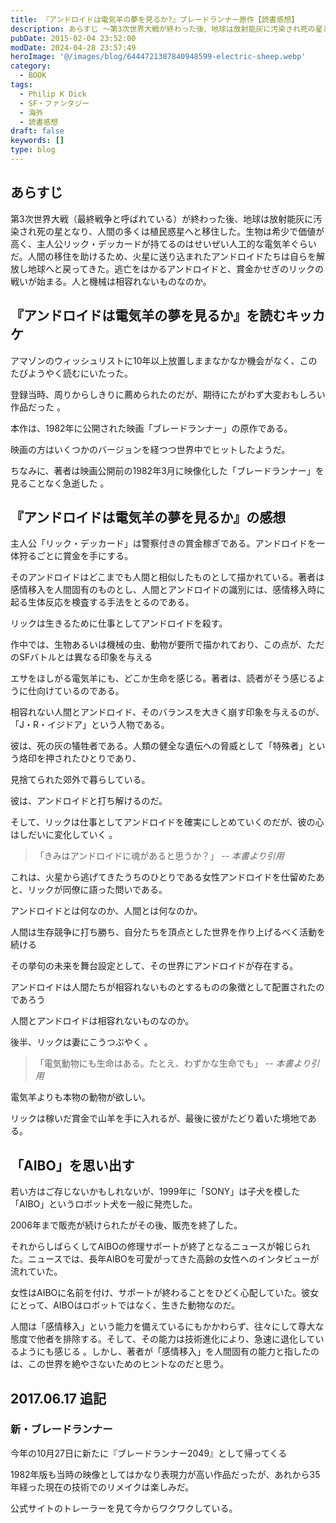 ```yaml
---
title: 『アンドロイドは電気羊の夢を見るか?』ブレードランナー原作【読書感想】
description: あらすじ ～第3次世界大戦が終わった後、地球は放射能灰に汚染され死の星となり、人間の多くは植民惑星へと移住した。生物は希少で価値が高く、主人公リック・デッカードが持てるのはせいぜい人工的な電気羊ぐらいだ。人間の移住を助けるため、火星に送り込まれたアンドロイドたちは自らを解放し地球へと戻ってきた。
pubDate: 2015-02-04 23:52:00
modDate: 2024-04-28 23:57:49
heroImage: '@/images/blog/6444721387840948599-electric-sheep.webp'
category:
  - BOOK
tags:
  - Philip K Dick
  - SF・ファンタジー
  - 海外
  - 読書感想
draft: false
keywords: []
type: blog
---
```



## あらすじ

第3次世界大戦（最終戦争と呼ばれている）が終わった後、地球は放射能灰に汚染され死の星となり、人間の多くは植民惑星へと移住した。生物は希少で価値が高く、主人公リック・デッカードが持てるのはせいぜい人工的な電気羊ぐらいだ。人間の移住を助けるため、火星に送り込まれたアンドロイドたちは自らを解放し地球へと戻ってきた。逃亡をはかるアンドロイドと、賞金かせぎのリックの戦いが始まる。人と機械は相容れないものなのか。

## 『アンドロイドは電気羊の夢を見るか』を読むキッカケ

アマゾンのウィッシュリストに10年以上放置しままなかなか機会がなく、このたびようやく読むにいたった。

登録当時、周りからしきりに薦められたのだが、期待にたがわず大変おもしろい作品だった 。

本作は、1982年に公開された映画「ブレードランナー」の原作である。

<div class='not-prose'>
  <div data-vc_mylinkbox_id='887375029'></div>
</div>

映画の方はいくつかのバージョンを経つつ世界中でヒットしたようだ。

ちなみに、著者は映画公開前の1982年3月に映像化した「ブレードランナー」を見ることなく急逝した 。

<div class='not-prose'>
  <div data-vc_mylinkbox_id='886767141'></div>
</div>

## 『アンドロイドは電気羊の夢を見るか』の感想

主人公「リック・デッカード」は警察付きの賞金稼ぎである。アンドロイドを一体狩るごとに賞金を手にする。

そのアンドロイドはどこまでも人間と相似したものとして描かれている。著者は感情移入を人間固有のものとし、人間とアンドロイドの識別には、感情移入時に起る生体反応を検査する手法をとるのである。

リックは生きるために仕事としてアンドロイドを殺す。

作中では、生物あるいは機械の虫、動物が要所で描かれており、この点が、ただのSFバトルとは異なる印象を与える

エサをほしがる電気羊にも、どこか生命を感じる。著者は、読者がそう感じるように仕向けているのである。

相容れない人間とアンドロイド、そのバランスを大きく崩す印象を与えるのが、「J・R・イジドア」という人物である。

彼は、死の灰の犠牲者である。人類の健全な遺伝への脅威として「特殊者」という烙印を押されたひとりであり、

見捨てられた郊外で暮らしている。

彼は、アンドロイドと打ち解けるのだ。

そして、リックは仕事としてアンドロイドを確実にしとめていくのだが、彼の心はしだいに変化していく 。

> 「きみはアンドロイドに魂があると思うか？」 <cite>-- 本書より引用</cite>

これは、火星から逃げてきたうちのひとりである女性アンドロイドを仕留めたあと、リックが同僚に語った問いである。

アンドロイドとは何なのか、人間とは何なのか。

人間は生存競争に打ち勝ち、自分たちを頂点とした世界を作り上げるべく活動を続ける

その挙句の未来を舞台設定として、その世界にアンドロイドが存在する。

アンドロイドは人間たちが相容れないものとするものの象徴として配置されたのであろう

人間とアンドロイドは相容れないものなのか。

後半、リックは妻にこうつぶやく 。

> 「電気動物にも生命はある。たとえ、わずかな生命でも」 <cite>-- 本書より引用</cite>

電気羊よりも本物の動物が欲しい。

リックは稼いだ賞金で山羊を手に入れるが、最後に彼がたどり着いた境地である。

<div class='not-prose'>
  <div data-vc_mylinkbox_id='886767133'></div>
</div>

## 「AIBO」を思い出す

若い方はご存じないかもしれないが、1999年に「SONY」は子犬を模した「AIBO」というロボット犬を一般に発売した。

2006年まで販売が続けられたがその後、販売を終了した。

それからしばらくしてAIBOの修理サポートが終了となるニュースが報じられた。ニュースでは、長年AIBOを可愛がってきた高齢の女性へのインタビューが流れていた。

女性はAIBOに名前を付け、サポートが終わることをひどく心配していた。彼女にとって、AIBOはロボットではなく、生きた動物なのだ。

人間は「感情移入」という能力を備えているにもかかわらず、往々にして尊大な態度で他者を排除する。そして、その能力は技術進化により、急速に退化しているようにも感じる
。しかし、著者が「感情移入」を人間固有の能力と指したのは、この世界を絶やさないためのヒントなのだと思う。

## 2017.06.17 追記

### 新・ブレードランナー

今年の10月27日に新たに『ブレードランナー2049』として帰ってくる

1982年版も当時の映像としてはかなり表現力が高い作品だったが、あれから35年経った現在の技術でのリメイクは楽しみだ。

公式サイトのトレーラーを見て今からワクワクしている。

<YouTube id='UQfUCPW0Ako' />

<div class='not-prose'>
  <div data-vc_mylinkbox_id='887375045'></div>
</div>
